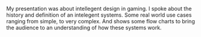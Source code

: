 My presentation was about intellegent design in gaming. I spoke about the history and definition of an intelegent systems. Some real world use cases ranging from simple, to very complex. And shows some flow charts to bring the audience to an understanding of how these systems work.

